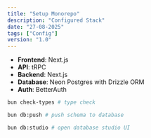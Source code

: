 ```yaml
---
title: "Setup Monorepo"
description: "Configured Stack"
date: "27-08-2025"
tags: ["Config"]
version: "1.0"
---
```


- **Frontend**: Next.js
- **API**: tRPC
- **Backend**: Next.js
- **Database**: Neon Postgres with Drizzle ORM
- **Auth**: BetterAuth

```zsh
bun check-types # type check

bun db:push # push schema to database

bun db:studio # open database studio UI
```
